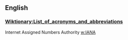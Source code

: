 ==English==

===[[Wiktionary:List_of_acronyms_and_abbreviations]]===
Internet Assigned Numbers Authority  [[w:IANA]]